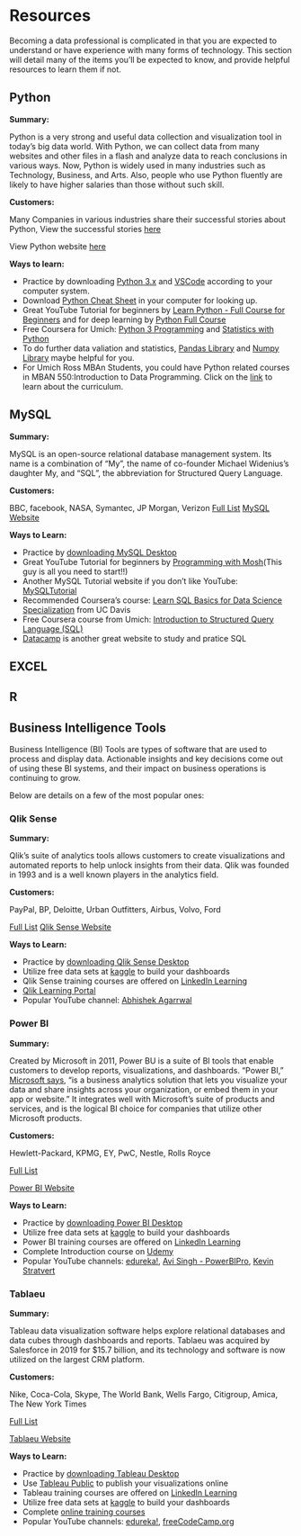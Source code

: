 # Resources {-#resources}

Becoming a data professional is complicated in that you are expected to understand or have experience with many forms of technology.  This section will detail many of the items you'll be expected to know, and provide helpful resources to learn them if not.

## Python {-#python}

**Summary:**

Python is a very strong and useful data collection and visualization tool in today's big data world. With Python, we can collect data from many websites and other files in a flash and analyze data to reach conclusions in various ways. Now, Python is widely used in many industries such as Technology, Business, and Arts. Also, people who use Python fluently are likely to have higher salaries than those without such skill.

**Customers:**

Many Companies in various industries share their successful stories about Python, View the successful stories [here](https://www.python.org/success-stories/)

View Python website [here](https://www.python.org)

**Ways to learn:**

- Practice by downloading [Python 3.x](https://www.python.org/downloads/) and [VSCode](https://code.visualstudio.com) according to your computer system.
- Download [Python Cheat Sheet](https://www.pythoncheatsheet.org/cheatsheet/args-and-kwargs) in your computer for looking up.
- Great YouTube Tutorial for beginners by [Learn Python - Full Course for Beginners](https://www.youtube.com/watch?v=rfscVS0vtbw) and for deep learning by [Python Full Course](https://www.youtube.com/watch?v=_uQrJ0TkZlc)
- Free Coursera for Umich: [Python 3 Programming](https://online.umich.edu/series/python-3-programming/) and [Statistics with Python](https://online.umich.edu/series/statistics-with-python/)
- To do further data valiation and statistics, [Pandas Library](https://pandas.pydata.org/docs/pandas.pdf) and [Numpy Library](https://numpy.org/doc/stable/numpy-user.pdf) maybe helpful for you.
- For Umich Ross MBAn Students, you could have Python related courses in MBAN 550:Introduction to Data Programming. Click on the [link](https://michiganross.umich.edu/courses/introduction-data-programming-13402) to learn about the curriculum.


## MySQL {-#mysql}

**Summary:**

MySQL is an open-source relational database management system. Its name is a combination of "My", the name of co-founder Michael Widenius's daughter My, and "SQL", the abbreviation for Structured Query Language.

**Customers:**

BBC, facebook, NASA, Symantec, JP Morgan, Verizon
[Full List](https://www.mysql.com/customers/)
[MySQL Website](https://www.mysql.com/)

**Ways to Learn:**

- Practice by [downloading MySQL Desktop](https://www.mysql.com/downloads/)
- Great YouTube Tutorial for beginners by [Programming with Mosh](https://youtu.be/7S_tz1z_5bA)(This guy is all you need to start!!)
- Another MySQL Tutorial website if you don't like YouTube: [MySQLTutorial](https://www.mysqltutorial.org/)
- Recommended Coursera's course: [Learn SQL Basics for Data Science Specialization](https://www.coursera.org/specializations/learn-sql-basics-data-science) from UC Davis 
- Free Coursera course from Umich: [Introduction to Structured Query Language (SQL)](https://www.coursera.org/learn/intro-sql)
- [Datacamp](https://www.datacamp.com/) is another great website to study and pratice SQL


## EXCEL {-#excel}

## R {-#r}

## Business Intelligence Tools {-#business-intelligence-tools}

Business Intelligence (BI) Tools are types of software that are used to process and display data.  Actionable insights and key decisions come out of using these BI systems, and their impact on business operations is continuing to grow.

Below are details on a few of the most popular ones:

### Qlik Sense {-#qlik-sense}

**Summary:**

Qlik's suite of analytics tools allows customers to create visualizations and automated reports to help unlock insights from their data.  Qlik was founded in 1993 and is a well known players in the analytics field.

**Customers:**

PayPal, BP, Deloitte, Urban Outfitters, Airbus, Volvo, Ford

[Full List](https://www.qlik.com/us/solutions/customers/customer-stories)
[Qlik Sense Website](https://www.qlik.com/us)

**Ways to Learn:**

- Practice by [downloading Qlik Sense Desktop](https://www.qlik.com/us/trial/download-qlik-sense-desktop)
- Utilize free data sets at [kaggle](https://www.kaggle.com/) to build your dashboards
- Qlik Sense training courses are offered on [LinkedIn Learning](https://www.linkedin.com/learning/search?keywords=qlik%20sense)
- [Qlik Learning Portal](https://learning.qlik.com/)
- Popular YouTube channel: [Abhishek Agarrwal](https://www.youtube.com/watch?v=zs24DVVIALU&ab_channel=AbhishekAgarrwal)


### Power BI {-#power-bi}

**Summary:**

Created by Microsoft in 2011, Power BU is a suite of BI tools that enable customers to develop reports, visualizations, and dashboards.  "Power BI," [Microsoft says](https://powerbi.microsoft.com/en-us/what-is-power-bi/), "is a business analytics solution that lets you visualize your data and share insights across your organization, or embed them in your app or website."  It integrates well with Microsoft's suite of products and services, and is the logical BI choice for companies that utilize other Microsoft products.

**Customers:**

Hewlett-Packard, KPMG, EY, PwC, Nestle, Rolls Royce

[Full List](https://powerbi.microsoft.com/en-us/customer-showcase/)

[Power BI Website](https://powerbi.microsoft.com/en-us/)

**Ways to Learn:**

- Practice by [downloading Power BI Desktop](https://www.microsoft.com/en-us/download/details.aspx?id=58494)
- Utilize free data sets at [kaggle](https://www.kaggle.com/) to build your dashboards
- Power BI training courses are offered on [LinkedIn Learning](https://www.linkedin.com/learning/topics/power-bi)
- Complete Introduction course on [Udemy](https://www.udemy.com/course/powerbi-complete-introduction/?ranMID=39197&ranEAID=JVFxdTr9V80&ranSiteID=JVFxdTr9V80-EmMsDQsOzcn1M2NPPFqRLQ&LSNPUBID=JVFxdTr9V80&utm_source=aff-campaign&utm_medium=udemyads)
- Popular YouTube channels: [edureka!](https://www.youtube.com/watch?v=3u7MQz1EyPY&ab_channel=edureka%21), [Avi Singh - PowerBIPro](https://www.youtube.com/c/PowerBIPro), [Kevin Stratvert](https://www.youtube.com/watch?v=TmhQCQr_DCA&ab_channel=KevinStratvert)

### Tablaeu {-#tablaeu}

**Summary:**

Tableau data visualization software helps explore relational databases and data cubes through dashboards and reports.  Tablaeu was acquired by Salesforce in 2019 for $15.7 billion, and its technology and software is now utilized on the largest CRM platform.

**Customers:**

Nike, Coca-Cola, Skype, The World Bank, Wells Fargo, Citigroup, Amica, The New York Times

[Full List](https://www.tableau.com/why-tableau/our-customers)

[Tablaeu Website](https://www.tableau.com/)

**Ways to Learn:**

- Practice by [downloading Tableau Desktop](https://www.tableau.com/products/desktop)
- Use [Tableau Public](https://public.tableau.com/s/) to publish your visualizations online
- Tableau training courses are offered on [LinkedIn Learning](https://www.linkedin.com/learning/topics/tableau)
- Utilize free data sets at [kaggle](https://www.kaggle.com/) to build your dashboards
- Complete [online training courses](https://www.simplilearn.com/tableau-training-and-data-visualization-course)
- Popular YouTube channels: [edureka!](https://www.youtube.com/watch?v=aHaOIvR00So&ab_channel=edureka%21), [freeCodeCamp.org](https://www.youtube.com/watch?v=TPMlZxRRaBQ&ab_channel=freeCodeCamp.org)